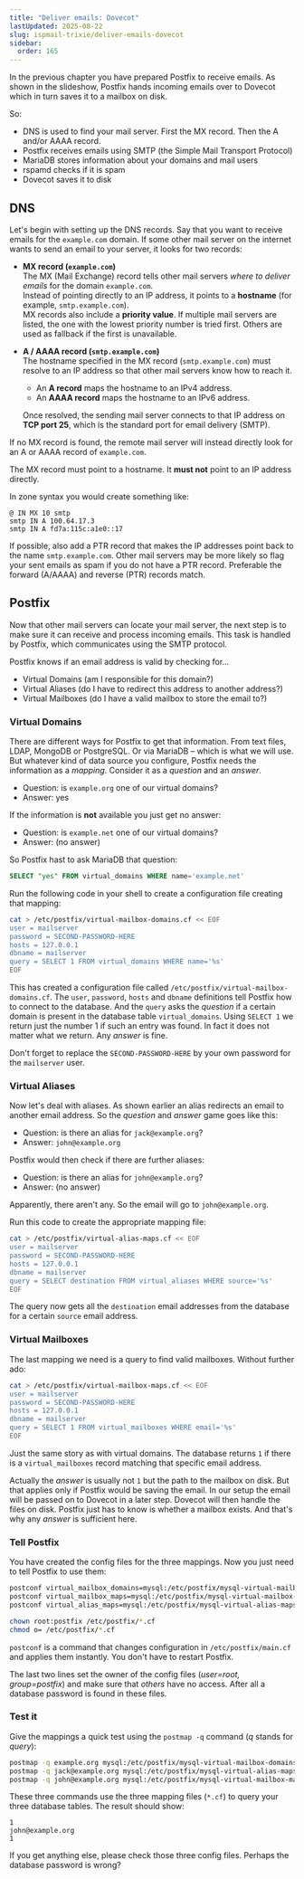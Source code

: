 ```yaml
---
title: "Deliver emails: Dovecot"
lastUpdated: 2025-08-22
slug: ispmail-trixie/deliver-emails-dovecot
sidebar:
  order: 165
---
```



In the previous chapter you have prepared Postfix to receive emails. As shown in the slideshow, Postfix hands incoming
emails over to Dovecot which in turn saves it to a mailbox on disk.

So:

- DNS is used to find your mail server. First the MX record. Then the A and/or AAAA record.
- Postfix receives emails using SMTP (the Simple Mail Transport Protocol)
- MariaDB stores information about your domains and mail users
- rspamd checks if it is spam
- Dovecot saves it to disk

## DNS

Let's begin with setting up the DNS records. Say that you want to receive emails for the `example.com` domain. If some
other mail server on the internet wants to send an email to your server, it looks for two records:

- **MX record (`example.com`)**  
  The MX (Mail Exchange) record tells other mail servers _where to deliver emails_ for the domain `example.com`.  
  Instead of pointing directly to an IP address, it points to a **hostname** (for example, `smtp.example.com`).  
  MX records also include a **priority value**. If multiple mail servers are listed, the one with the lowest priority
  number is tried first. Others are used as fallback if the first is unavailable.

- **A / AAAA record (`smtp.example.com`)**  
  The hostname specified in the MX record (`smtp.example.com`) must resolve to an IP address so that other mail servers
  know how to reach it.
  - An **A record** maps the hostname to an IPv4 address.
  - An **AAAA record** maps the hostname to an IPv6 address.

  Once resolved, the sending mail server connects to that IP address on **TCP port 25**, which is the standard port for
  email delivery (SMTP).

<Aside>

If no MX record is found, the remote mail server will instead directly look for an A or AAAA record of `example.com`.

</Aside>

<Aside type="caution">

The MX record must point to a hostname. It **must not** point to an IP address directly.

</Aside>

In zone syntax you would create something like:

```
@ IN MX 10 smtp
smtp IN A 100.64.17.3
smtp IN A fd7a:115c:a1e0::17
```

If possible, also add a PTR record that makes the IP addresses point back to the name `smtp.example.com`. Other mail
servers may be more likely so flag your sent emails as spam if you do not have a PTR record. Preferable the forward
(A/AAAA) and reverse (PTR) records match.

## Postfix

Now that other mail servers can locate your mail server, the next step is to make sure it can receive and process
incoming emails. This task is handled by Postfix, which communicates using the SMTP protocol.

Postfix knows if an email address is valid by checking for…

- Virtual Domains (am I responsible for this domain?)
- Virtual Aliases (do I have to redirect this address to another address?)
- Virtual Mailboxes (do I have a valid mailbox to store the email to?)

### Virtual Domains

There are different ways for Postfix to get that information. From text files, LDAP, MongoDB or PostgreSQL. Or via
MariaDB – which is what we will use. But whatever kind of data source you configure, Postfix needs the information as a
_mapping_. Consider it as a _question_ and an _answer_.

- Question: is `example.org` one of our virtual domains?
- Answer: yes

If the information is **not** available you just get no answer:

- Question: is `example.net` one of our virtual domains?
- Answer: (no answer)

So Postfix hast to ask MariaDB that question:

```sql
SELECT "yes" FROM virtual_domains WHERE name='example.net'
```

Run the following code in your shell to create a configuration file creating that mapping:

```sh
cat > /etc/postfix/virtual-mailbox-domains.cf << EOF
user = mailserver
password = SECOND-PASSWORD-HERE
hosts = 127.0.0.1
dbname = mailserver
query = SELECT 1 FROM virtual_domains WHERE name='%s'
EOF
```

This has created a configuration file called `/etc/postfix/virtual-mailbox-domains.cf`. The `user`, `password`, `hosts`
and `dbname` definitions tell Postfix how to connect to the database. And the `query` asks the _question_ if a certain
domain is present in the database table `virtual_domains`. Using `SELECT 1` we return just the number 1 if such an entry
was found. In fact it does not matter what we return. Any _answer_ is fine.

Don't forget to replace the `SECOND-PASSWORD-HERE` by your own password for the `mailserver` user.

### Virtual Aliases

Now let's deal with aliases. As shown earlier an alias redirects an email to another email address. So the _question_
and _answer_ game goes like this:

- Question: is there an alias for `jack@example.org`?
- Answer: `john@example.org`

Postfix would then check if there are further aliases:

- Question: is there an alias for `john@example.org`?
- Answer: (no answer)

Apparently, there aren't any. So the email will go to `john@example.org`.

Run this code to create the appropriate mapping file:

```sh
cat > /etc/postfix/virtual-alias-maps.cf << EOF
user = mailserver
password = SECOND-PASSWORD-HERE
hosts = 127.0.0.1
dbname = mailserver
query = SELECT destination FROM virtual_aliases WHERE source='%s'
EOF
```

The query now gets all the `destination` email addresses from the database for a certain `source` email address.

### Virtual Mailboxes

The last mapping we need is a query to find valid mailboxes. Without further ado:

```sh
cat > /etc/postfix/virtual-mailbox-maps.cf << EOF
user = mailserver
password = SECOND-PASSWORD-HERE
hosts = 127.0.0.1
dbname = mailserver
query = SELECT 1 FROM virtual_mailboxes WHERE email='%s'
EOF
```

Just the same story as with virtual domains. The database returns `1` if there is a `virtual_mailboxes` record matching
that specific email address.

Actually the _answer_ is usually not `1` but the path to the mailbox on disk. But that applies only if Postfix would be
saving the email. In our setup the email will be passed on to Dovecot in a later step. Dovecot will then handle the
files on disk. Postfix just has to know is whether a mailbox exists. And that's why any _answer_ is sufficient here.

### Tell Postfix

You have created the config files for the three mappings. Now you just need to tell Postfix to use them:

```sh
postconf virtual_mailbox_domains=mysql:/etc/postfix/mysql-virtual-mailbox-domains.cf
postconf virtual_mailbox_maps=mysql:/etc/postfix/mysql-virtual-mailbox-maps.cf
postconf virtual_alias_maps=mysql:/etc/postfix/mysql-virtual-alias-maps.cf

chown root:postfix /etc/postfix/*.cf
chmod o= /etc/postfix/*.cf
```

`postconf` is a command that changes configuration in `/etc/postfix/main.cf` and applies them instantly. You don't have
to restart Postfix.

The last two lines set the owner of the config files (_user=root, group=postfix_) and make sure that _others_ have no
access. After all a database password is found in these files.

### Test it

Give the mappings a quick test using the `postmap -q` command (_q_ stands for _query_):

```sh
postmap -q example.org mysql:/etc/postfix/mysql-virtual-mailbox-domains.cf
postmap -q jack@example.org mysql:/etc/postfix/mysql-virtual-alias-maps.cf
postmap -q john@example.org mysql:/etc/postfix/mysql-virtual-mailbox-maps.cf
```

These three commands use the three mapping files (`*.cf`) to query your three database tables. The result should show:

```
1
john@example.org
1
```

If you get anything else, please check those three config files. Perhaps the database password is wrong?

